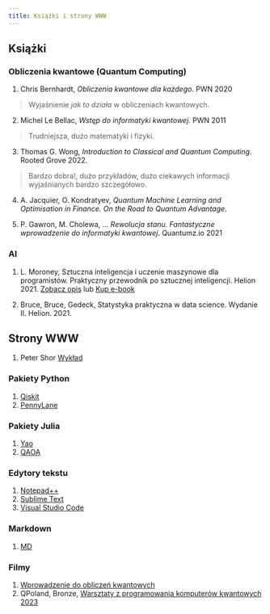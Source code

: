 ```yaml
---
title: Książki i strony WWW
---
```


## Książki 

<div id="QC">
### Obliczenia kwantowe (Quantum Computing)
</div>
1. Chris Bernhardt, _Obliczenia kwantowe dla każdego_. PWN 2020

> Wyjaśnienie _jak to działa_ w obliczeniach kwantowych.

2. Michel Le Bellac, _Wstęp do informatyki kwantowej_. PWN 2011

> Trudniejsza, dużo matematyki i fizyki. 

3. Thomas G. Wong, _Introduction to Classical and Quantum Computing_. Rooted Grove 2022.

> Bardzo dobra!, dużo przykładów, dużo ciekawych informacji wyjaśnianych bardzo szczegółowo. 
 
4. A. Jacquier, O. Kondratyev, _Quantum Machine Learning and Optimisation in Finance. On the Road to Quantum Advantage_.

5. P. Gawron, M. Cholewa, ... _Rewolucja stanu. Fantastyczne wprowadzenie do informatyki kwantowej_. Quantumz.io 2021

<div id="AI">
### AI 
</div>
1. L. Moroney, Sztuczna inteligencja i uczenie maszynowe dla programistów. Praktyczny przewodnik po sztucznej inteligencji. Helion 2021.
[Zobacz opis](http://helion.pl/view/111546/szinum.html) lub [Kup e-book](http://helion.pl/add111546~szinum_ebook)

2. Bruce, Bruce, Gedeck, Statystyka praktyczna w data science. Wydanie II. Helion. 2021.

## Strony WWW

1. Peter Shor [Wykład](https://math.mit.edu/~shor/435-LN/)

### Pakiety Python

1. [Qiskit](http://www.numpy.org)
2. [PennyLane](http://www.scipy.org)

### Pakiety Julia 

1. [Yao]()
2. [QAOA]()

### Edytory tekstu

1. [Notepad++](https://notepad-plus-plus.org/download)
2. [Sublime Text](https://www.sublimetext.com)
3. [Visual Studio Code](https://code.visualstudio.com)

### Markdown

1. [MD](http://daringfireball.net/projects/markdown/)

### Filmy

1. [Wprowadzenie do obliczeń kwantowych](https://www.youtube.com/watch?v=-UlxHPIEVqA)
2. QPoland, Bronze, [Warsztaty z programowania komputerów kwantowych 2023](https://www.youtube.com/watch?v=nDCROyWULkw&list=PLjZhz-aJHvA1q5DcsR_Y1XvsF2juz0FoN&index=2)

